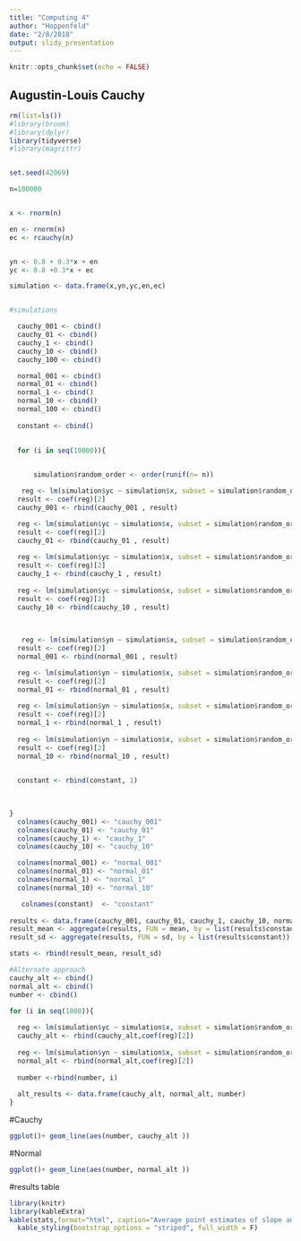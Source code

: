 ```yaml
---
title: "Computing 4"
author: "Hoppenfeld"
date: "2/8/2018"
output: slidy_presentation
---
```


```r
knitr::opts_chunk$set(echo = FALSE)
```



## Augustin-Louis Cauchy

```r
rm(list=ls())
#library(broom)
#library(dplyr)
library(tidyverse)
#library(magrittr)


set.seed(42069)

n=100000


x <- rnorm(n)

en <- rnorm(n)
ec <- rcauchy(n)


yn <- 0.8 + 0.3*x + en
yc <- 0.8 +0.3*x + ec

simulation <- data.frame(x,yn,yc,en,ec)


#simulations

  cauchy_001 <- cbind()
  cauchy_01 <- cbind()
  cauchy_1 <- cbind()
  cauchy_10 <- cbind()
  cauchy_100 <- cbind()

  normal_001 <- cbind()
  normal_01 <- cbind()
  normal_1 <- cbind()
  normal_10 <- cbind()
  normal_100 <- cbind()
  
  constant <- cbind()

  
  for (i in seq(10000)){

    
      simulation$random_order <- order(runif(n= n))

   reg <- lm(simulation$yc ~ simulation$x, subset = simulation$random_order <= 10)
  result <- coef(reg)[2]
  cauchy_001 <- rbind(cauchy_001 , result)

  reg <- lm(simulation$yc ~ simulation$x, subset = simulation$random_order <= 100)
  result <- coef(reg)[2]
  cauchy_01 <- rbind(cauchy_01 , result)
  
  reg <- lm(simulation$yc ~ simulation$x, subset = simulation$random_order <= 1000)
  result <- coef(reg)[2]
  cauchy_1 <- rbind(cauchy_1 , result)
  
  reg <- lm(simulation$yc ~ simulation$x, subset = simulation$random_order <= 10000)
  result <- coef(reg)[2]
  cauchy_10 <- rbind(cauchy_10 , result)
  

  
   reg <- lm(simulation$yn ~ simulation$x, subset = simulation$random_order <= 10)
  result <- coef(reg)[2]
  normal_001 <- rbind(normal_001 , result)

  reg <- lm(simulation$yn ~ simulation$x, subset = simulation$random_order <= 100)
  result <- coef(reg)[2]
  normal_01 <- rbind(normal_01 , result)
  
  reg <- lm(simulation$yn ~ simulation$x, subset = simulation$random_order <= 1000)
  result <- coef(reg)[2]
  normal_1 <- rbind(normal_1 , result)
  
  reg <- lm(simulation$yn ~ simulation$x, subset = simulation$random_order <= 10000)
  result <- coef(reg)[2]
  normal_10 <- rbind(normal_10 , result)
  

  constant <- rbind(constant, 1)
 
  

}
  colnames(cauchy_001) <- "cauchy_001"
  colnames(cauchy_01) <- "cauchy_01"
  colnames(cauchy_1) <- "cauchy_1"
  colnames(cauchy_10) <- "cauchy_10"

  colnames(normal_001) <- "normal_001"
  colnames(normal_01) <- "normal_01"
  colnames(normal_1) <- "normal_1"
  colnames(normal_10) <- "normal_10"

   colnames(constant)  <- "constant"
  
results <- data.frame(cauchy_001, cauchy_01, cauchy_1, cauchy_10, normal_001, normal_01, normal_1, normal_10,  constant)
result_mean <- aggregate(results, FUN = mean, by = list(results$constant))
result_sd <- aggregate(results, FUN = sd, by = list(results$constant))

stats <- rbind(result_mean, result_sd)
```

```r

#Alternate approach
cauchy_alt <- cbind()
normal_alt <- cbind()
number <- cbind()

for (i in seq(1000)){
  
  reg <- lm(simulation$yc ~ simulation$x, subset = simulation$random_order <= i)
  cauchy_alt <- rbind(cauchy_alt,coef(reg)[2])
  
  reg <- lm(simulation$yn ~ simulation$x, subset = simulation$random_order <= i)
  normal_alt <- rbind(normal_alt,coef(reg)[2])
  
  number <-rbind(number, i)
  
  alt_results <- data.frame(cauchy_alt, normal_alt, number)
}
```
#Cauchy
```r
ggplot()+ geom_line(aes(number, cauchy_alt ))
```


#Normal
```r
ggplot()+ geom_line(aes(number, normal_alt ))
```

#results table

```r


library(knitr)
library(kableExtra)
kable(stats,format="html", caption="Average point estimates of slope and intercept") %>%
  kable_styling(bootstrap_options = "striped", full_width = F)
```


